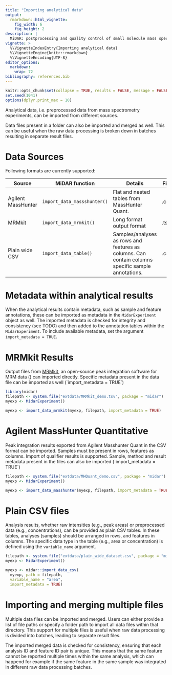 ```yaml
---
title: "Importing analytical data"
output: 
  rmarkdown::html_vignette:
    fig_width: 6
    fig_height: 2
description: |
  MiDAR: postprocessing and quality control of small molecule mass spectrometry data 
vignette: >
  %\VignetteIndexEntry{Importing analytical data}
  %\VignetteEngine{knitr::rmarkdown}
  %\VignetteEncoding{UTF-8}
editor_options: 
  markdown: 
    wrap: 72
bibliography: references.bib
---
```


```r
knitr::opts_chunk$set(collapse = TRUE, results = FALSE, message = FALSE, comment = "#>")
set.seed(1041)
options(dplyr.print_max = 10)
```

Analytical data, i.e. preprocessed data from mass spectrometry
experiments, can be imported from different sources.

Data files present in a folder can also be imported and merged as well.
This can be useful when the raw data processing is broken down in
batches resulting in separate result files.

# Data Sources

Following formats are currently supported:

| Source | MiDAR function | Details | File |
|----|----|----|----|
| Agilent MassHunter | `import_data_massshunter()` | Flat and nested tables from MassHunter Quant. | .csv |
| MRMkit | `import_data_mrmkit()` | Long format output format | .tsv |
| Plain wide CSV | `import_data_table()` | Samples/analyses as rows and features as columns. Can contain columns specific sample annotations. | .csv |

# Metadata within analytical results

When the analytical results contain metadata, such as sample and feature
annotations, these can be imported as metadata in the `MidarExperiment`
object as well. The imported metadata is checked for integrity and
consistency (see TODO) and then added to the annotation tables within
the `MidarExperiment`. To include available metadata, set the argument
`import_metadata = TRUE`.

# MRMkit Results

Output files from
[MRMkit](https://github.com/MRMkit/MRMkit "https://github.com/MRMkit/MRMkit"),
an open-source peak integration software for MRM data
(\cite{author2023}) can imported directly. Specific metadata present in
the data file can be imported as well (\`import_metadata = TRUE\`)

```r
library(midar)
filepath <- system.file("extdata/MRMkit_demo.tsv", package = "midar")
myexp <- MidarExperiment()

myexp <- import_data_mrmkit(myexp, filepath, import_metadata = TRUE)
```

# Agilent MassHunter Quantitative

Peak integration results exported from Agilent Masshunter Quant in the
CSV format can be imported. Samples must be present in rows, features as
columns. Import of qualifier results is supported. Sample, method and
result metadata present in the files can also be imported
(\`import_metadata = TRUE\`)

```r
filepath <- system.file("extdata/MHQuant_demo.csv", package = "midar")
myexp <- MidarExperiment()

myexp <- import_data_masshunter(myexp, filepath, import_metadata = TRUE)
```

# Plain CSV files

Analysis results, whether raw intensities (e.g., peak areas) or
preprocessed data (e.g., concentrations), can be provided as plain CSV
tables. In these tables, analyses (samples) should be arranged in rows,
and features in columns. The specific data type in the table (e.g., area
or concentration) is defined using the `variable_name` argument.

```r
filepath <- system.file("extdata/plain_wide_dataset.csv", package = "midar")
myexp <- MidarExperiment()

myexp <- midar::import_data_csv(
  myexp, path = filepath,
  variable_name = "area", 
  import_metadata = TRUE)
```

# Importing and merging multiple files

Multiple data files can be imported and merged. Users can either provide
a list of file paths or specify a folder path to import all data files
within that directory. This support for multiple files is useful when
raw data processing is divided into batches, leading to separate result
files.

The imported merged data is checked for consistency, ensuring that each
analysis ID and feature ID pair is unique. This means that the same
feature cannot be reported multiple times within the same analysis,
which can happend for example if the same feature in the same sample was
integrated in different raw data processing batches.
